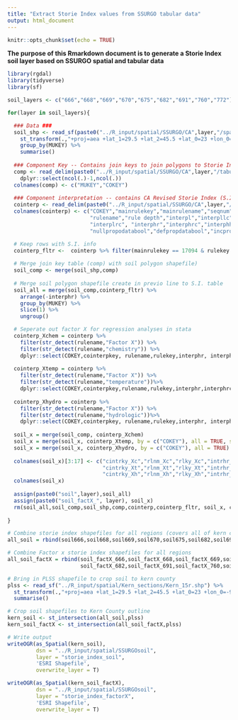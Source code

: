```yaml
---
title: "Extract Storie Index values from SSURGO tabular data"
output: html_document
---
```


```r
knitr::opts_chunk$set(echo = TRUE)
```

**The purpose of this Rmarkdown document is to generate a Storie Index soil layer based on SSURGO spatial and tabular data**


```r

library(rgdal) 
library(tidyverse) 
library(sf) 

```

```r
soil_layers <- c("666","668","669","670","675","682","691","760","772")

for(layer in soil_layers){

  ### Data ###
  soil_shp <- read_sf(paste0("../R_input/spatial/SSURGO/CA",layer,"/spatial/soilmu_a_ca",layer,".shp")) %>% 
    st_transform(.,"+proj=aea +lat_1=29.5 +lat_2=45.5 +lat_0=23 +lon_0=-96 +x_0=0 +y_0=0 +ellps=GRS80 +towgs84=0,0,0,0,0,0,0 +units=m +no_defs") %>% 
    group_by(MUKEY) %>% 
    summarise()
  
  ### Component Key -- Contains join keys to join polygons to Storie Index tab. data ###
  comp <- read_delim(paste0("../R_input/spatial/SSURGO/CA",layer,"/tabular/comp.txt"), delim = "|", col_names = F) %>% 
    dplyr::select(ncol(.)-1,ncol(.))
  colnames(comp) <- c("MUKEY","COKEY")
  
  ### Component interpretation -- contains CA Revised Storie Index (S.I.) data ###
  cointerp <- read_delim(paste0("../R_input/spatial/SSURGO/CA",layer,"/tabular/cinterp.txt"),delim = "|", col_names = F)
  colnames(cointerp) <- c("COKEY","mainrulekey","mainrulename","seqnum","rulekey",
                          "rulename","rule depth","interpl","interpllc","interplRV",
                          "interplrc", "interphr","interphrc","interphh","interphhc",
                          "nullpropodatabool","defpropdatabool","incpropdatabool","cointerpkey")

  # Keep rows with S.I. info
  cointerp_fltr <-  cointerp %>% filter(mainrulekey == 17094 & rulekey == 17094)
  
  # Merge join key table (comp) with soil polygon shapefile)
  soil_comp <- merge(soil_shp,comp)
  
  # Merge soil polygon shapefile create in previo line to S.I. table
  soil_all = merge(soil_comp,cointerp_fltr) %>% 
    arrange(-interphr) %>% 
    group_by(MUKEY) %>% 
    slice(1) %>% 
    ungroup()

  # Seperate out factor X for regression analyses in stata
  cointerp_Xchem = cointerp %>% 
    filter(str_detect(rulename,"Factor X")) %>% 
    filter(str_detect(rulename,"chemistry")) %>% 
    dplyr::select(COKEY,cointerpkey, rulename,rulekey,interphr, interphrc)
  
  cointerp_Xtemp = cointerp %>% 
    filter(str_detect(rulename,"Factor X")) %>% 
    filter(str_detect(rulename,"temperature"))%>% 
    dplyr::select(COKEY,cointerpkey,rulename,rulekey,interphr,interphrc)
  
  cointerp_Xhydro = cointerp %>% 
    filter(str_detect(rulename,"Factor X")) %>% 
    filter(str_detect(rulename,"hydrologic"))%>% 
    dplyr::select(COKEY,cointerpkey, rulename,rulekey,interphr, interphrc)
  
  soil_x = merge(soil_comp, cointerp_Xchem)
  soil_x = merge(soil_x, cointerp_Xtemp, by = c("COKEY"), all = TRUE, suffixes = c('_Xc','_Xt'))
  soil_x = merge(soil_x, cointerp_Xhydro, by = c("COKEY"), all = TRUE)
  
  colnames(soil_x)[3:17] <- c("cintrky_Xc","rlnm_Xc","rlky_Xc","intrhr_Xc","intrhrc_Xc",
                              "cintrky_Xt","rlnm_Xt","rlky_Xt","intrhr_Xt","intrhrc_Xt",
                              "cintrky_Xh","rlnm_Xh","rlky_Xh","intrhr_Xh","intrhrc_Xh")
  colnames(soil_x)
  
  assign(paste0("soil",layer),soil_all)
  assign(paste0("soil_factX_", layer), soil_x)
  rm(soil_all,soil_comp,soil_shp,comp,cointerp,cointerp_fltr, soil_x, cointerp_Xtemp, cointerp_Xchem, cointerp_Xhydro)
    
}

# Combine storie index shapefiles for all regions (covers all of kern county)
all_soil = rbind(soil666,soil668,soil669,soil670,soil675,soil682,soil691,soil760,soil772)

# Combine Factor x storie index shapefiles for all regions
all_soil_factX = rbind(soil_factX_666,soil_factX_668,soil_factX_669,soil_factX_670,soil_factX_675,
                       soil_factX_682,soil_factX_691,soil_factX_760,soil_factX_772)

# Bring in PLSS shapefile to crop soil to kern county
plss <- read_sf("../R_input/spatial/Kern_sections/Kern_15r.shp") %>% 
  st_transform(.,"+proj=aea +lat_1=29.5 +lat_2=45.5 +lat_0=23 +lon_0=-96 +x_0=0 +y_0=0 +ellps=GRS80 +towgs84=0,0,0,0,0,0,0 +units=m +no_defs") %>% 
  summarise()

# Crop soil shapefiles to Kern County outline
kern_soil <- st_intersection(all_soil,plss)
kern_soil_factX <- st_intersection(all_soil_factX,plss)

# Write output
writeOGR(as_Spatial(kern_soil), 
         dsn = "../R_input/spatial/SSURGOsoil",
         layer = "storie_index_soil",
         'ESRI Shapefile',
         overwrite_layer = T)

writeOGR(as_Spatial(kern_soil_factX), 
         dsn = "../R_input/spatial/SSURGOsoil",
         layer = "storie_index_factorX",
         'ESRI Shapefile',
         overwrite_layer = T)
```


